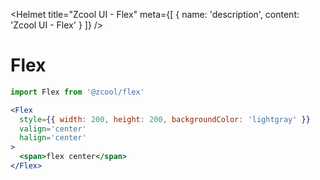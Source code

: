 
<Helmet
  title="Zcool UI - Flex"
  meta={[
    {
      name: 'description',
      content: 'Zcool UI - Flex'
    }
  ]}
/>

# Flex

```js
import Flex from '@zcool/flex'
```

```.jsx
<Flex
  style={{ width: 200, height: 200, backgroundColor: 'lightgray' }}
  valign='center'
  halign='center'
>
  <span>flex center</span>
</Flex>
```
